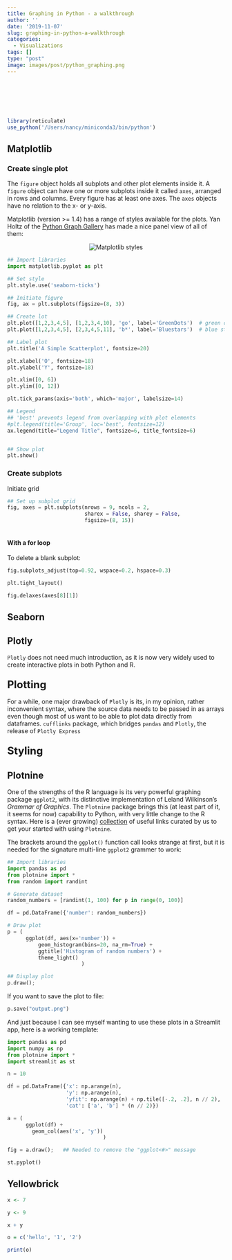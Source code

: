 ```yaml
---
title: Graphing in Python - a walkthrough
author: ''
date: '2019-11-07'
slug: graphing-in-python-a-walkthrough
categories:
  - Visualizations
tags: []
type: "post"
image: images/post/python_graphing.png
---
```


<br>

<head>
<meta charset="utf-8">
<meta name="viewport" content="width=device-width, initial-scale=1">
<!--
<link rel="stylesheet" href="https://maxcdn.bootstrapcdn.com/bootstrap/4.3.1/css/bootstrap.min.css">
-->

<link
  rel="stylesheet"
  href="https://cdn.rawgit.com/afeld/bootstrap-toc/v1.0.1/dist/bootstrap-toc.min.css"
/>
<script src="https://ajax.googleapis.com/ajax/libs/jquery/3.4.1/jquery.min.js"></script>
<script src="https://cdnjs.cloudflare.com/ajax/libs/popper.js/1.14.7/umd/popper.min.js"></script>
<script src="https://maxcdn.bootstrapcdn.com/bootstrap/4.3.1/js/bootstrap.min.js"></script>
<script src="https://cdn.rawgit.com/afeld/bootstrap-toc/v1.0.1/dist/bootstrap-toc.min.js"></script>
</head>
<body>

<body data-spy="scroll" data-target="#toc"> 
<div class="container">
<div class="row">
<!-- sidebar, which will move to the top on a small screen -->
<div class="col-sm-3">
<nav id="toc" data-toggle="toc" class="sticky-top" style='padding-top:40px'></nav>
</div>
<!-- main content area -->
<div class="col-sm-9">

```r
library(reticulate)
use_python('/Users/nancy/miniconda3/bin/python')
```



## Matplotlib  

### Create single plot

The `figure` object holds all subplots and other plot elements inside it. A `figure` object can have one or more subplots inside it called `axes`, arranged in rows and columns. Every figure has at least one axes. The `axes` objects have no relation to the x- or y-axis.


Matplotlib (version >= 1.4) has a range of styles available for the plots. Yan Holtz of the [Python Graph Gallery](https://python-graph-gallery.com/199-matplotlib-style-sheets/) has made a nice panel view of all of them:

<figure>
<center><img src="https://python-graph-gallery.com/wp-content/uploads/199_Matplotlib_style_sheet.png" alt="Matplotlib styles" /></center>
</figure>


```python
## Import libraries
import matplotlib.pyplot as plt

## Set style
plt.style.use('seaborn-ticks')   

## Initiate figure
fig, ax = plt.subplots(figsize=(8, 3))

## Create lot
plt.plot([1,2,3,4,5], [1,2,3,4,10], 'go', label='GreenDots')  # green dots
plt.plot([1,2,3,4,5], [2,3,4,5,11], 'b*', label='Bluestars')  # blue stars

## Label plot
plt.title('A Simple Scatterplot', fontsize=20) 

plt.xlabel('O', fontsize=18)
plt.ylabel('Y', fontsize=18)

plt.xlim([0, 6])
plt.ylim([0, 12])

plt.tick_params(axis='both', which='major', labelsize=14)

## Legend
## 'best' prevents legend from overlapping with plot elements
#plt.legend(title='Group', loc='best', fontsize=12)
ax.legend(title="Legend Title", fontsize=6, title_fontsize=6)


## Show plot
plt.show()
```



### Create subplots

Initiate grid 

```python
## Set up subplot grid
fig, axes = plt.subplots(nrows = 9, ncols = 2,
                         sharex = False, sharey = False,
                         figsize=(8, 15))
                         

```

#### **With a for loop**




To delete a blank subplot:

```python
fig.subplots_adjust(top=0.92, wspace=0.2, hspace=0.3)

plt.tight_layout()

fig.delaxes(axes[8][1])                         
```                                         

## Seaborn



## Plotly

`Plotly` does not need much introduction, as it is now very widely used to create interactive plots in both Python and R. 


<h3><font size="5">Plotting</font></h3>

For a while, one major drawback of `Plotly` is its, in my opinion, rather inconvenient syntax, where the source data needs to be passed in as arrays even though most of us want to be able to plot data directly from dataframes. `cufflinks` package, which bridges `pandas` and `Plotly`, the release of `Plotly Express` 


<h3><font size="5">Styling</font></h3>



## Plotnine

One of the strengths of the R language is its very powerful graphing package `ggplot2`, with its distinctive implementation of Leland Wilkinson's *Grammar of Graphics*. The `Plotnine` package brings this (at least part of it, it seems for now) capability to Python, with very little change to the R syntax. Here is a (ever growing) [collection](https://raindrop.io/collection/8766091) of useful links curated by us to get your started with using `Plotnine`.

The brackets around the `ggplot()` function call looks strange at first, but it is needed for the signature multi-line `ggplot2` grammer to work:

```python
## Import libraries
import pandas as pd
from plotnine import *
from random import randint

# Generate dataset
random_numbers = [randint(1, 100) for p in range(0, 100)]

df = pd.DataFrame({'number': random_numbers})

# Draw plot
p = (
      ggplot(df, aes(x='number')) + 
          geom_histogram(bins=20, na_rm=True) +
          ggtitle('Histogram of random numbers') +
          theme_light()
                        )

## Display plot
p.draw();
```


If you want to save the plot to file:

```Python
p.save("output.png")
```

And just because I can see myself wanting to use these plots in a Streamlit app, here is a working template:

```python
import pandas as pd
import numpy as np
from plotnine import *
import streamlit as st

n = 10

df = pd.DataFrame({'x': np.arange(n),
                   'y': np.arange(n),
                   'yfit': np.arange(n) + np.tile([-.2, .2], n // 2),
                   'cat': ['a', 'b'] * (n // 2)})

a = (
      ggplot(df) +
        geom_col(aes('x', 'y'))
                               )

fig = a.draw();   ## Needed to remove the "ggplot<#>" message

st.pyplot()
```


## Yellowbrick

```r
x <- 7

y <- 9

x + y

o = c('hello', '1', '2')

print(o)
```









</div>
</div>
</div>
</body>